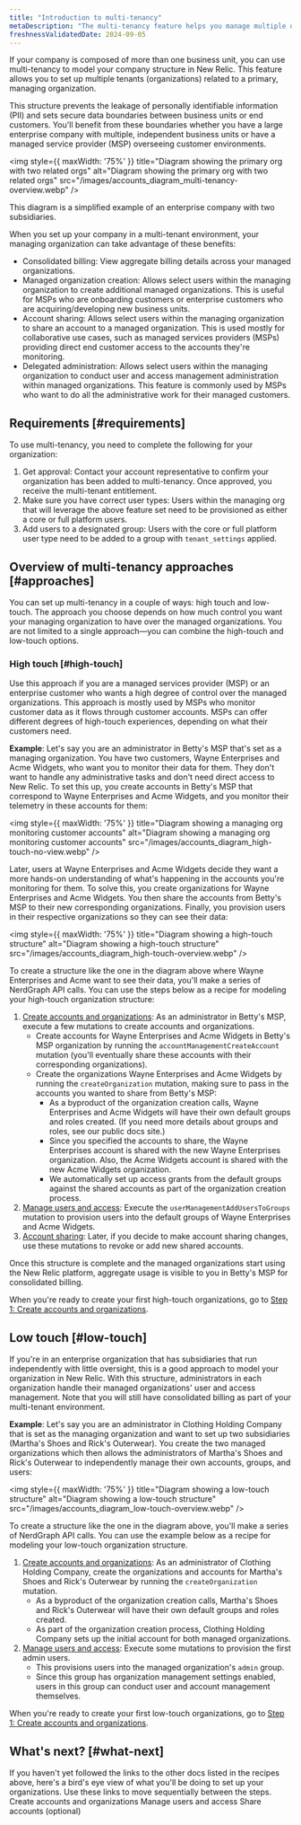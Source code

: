 ```yaml
---
title: "Introduction to multi-tenancy" 
metaDescription: "The multi-tenancy feature helps you manage multiple organizations and accounts"
freshnessValidatedDate: 2024-09-05
---
```


If your company is composed of more than one business unit, you can use multi-tenancy to model your company structure in New Relic. This feature allows you to set up multiple tenants (organizations) related to a primary, managing organization. 

This structure prevents the leakage of personally identifiable information (PII) and sets secure data boundaries between business units or end customers. You'll benefit from these boundaries whether you have a large enterprise company with multiple, independent business units or have a managed service provider (MSP) overseeing customer environments.

<img
    style={{ maxWidth: '75%' }}
    title="Diagram showing the primary org with two related orgs"
    alt="Diagram showing the primary org with two related orgs"
    src="/images/accounts_diagram_multi-tenancy-overview.webp"
/>
<figcaption>
  This diagram is a simplified example of an enterprise company with two subsidiaries.  
</figcaption>

When you set up your company in a multi-tenant environment, your managing organization can take advantage of these benefits: 

* Consolidated billing: View aggregate billing details across your managed organizations.
* Managed organization creation: Allows select users within the managing organization to create additional managed organizations. This is useful for MSPs who are onboarding customers or enterprise customers who are acquiring/developing new business units.
* Account sharing: Allows select users within the managing organization to share an account to a managed organization. This is used mostly for collaborative use cases, such as managed services providers (MSPs) providing direct end customer access to the accounts they're monitoring.  
* Delegated administration: Allows select users within the managing organization to conduct user and access management administration within managed organizations. This feature is commonly used by MSPs who want to do all the administrative work for their managed customers.   


## Requirements [#requirements]

To use multi-tenancy, you need to complete the following for your organization:

1. Get approval: Contact your account representative to confirm your organization has been added to multi-tenancy. Once approved, you receive the multi-tenant entitlement.
2. Make sure you have correct user types: Users within the managing org that will leverage the above feature set need to be provisioned as either a core or full platform users.
3. Add users to a designated group: Users with the core or full platform user type need to be added to a group with `tenant_settings` applied. 


## Overview of multi-tenancy approaches [#approaches]

You can set up multi-tenancy in a couple of ways: high touch and low-touch. The approach you choose depends on how much control you want your managing organization to have over the managed organizations. You are not limited to a single approach&mdash;you can combine the high-touch and low-touch options.   

### High touch [#high-touch]

Use this approach if you are a managed services provider (MSP) or an enterprise customer who wants a high degree of control over the managed organizations. This approach is mostly used by MSPs who monitor customer data as it flows through customer accounts. MSPs can offer different degrees of high-touch experiences, depending on what their customers need.    

**Example**: Let's say you are an administrator in Betty's MSP that's set as a managing organization. You have two customers, Wayne Enterprises and Acme Widgets, who want you to monitor their data for them. They don't want to handle any administrative tasks and don't need direct access to New Relic. To set this up, you create accounts in Betty's MSP that correspond to Wayne Enterprises and Acme Widgets, and you monitor their telemetry in these accounts for them:

<img
    style={{ maxWidth: '75%' }}
    title="Diagram showing a managing org monitoring customer accounts"
    alt="Diagram showing a managing org monitoring customer accounts"
    src="/images/accounts_diagram_high-touch-no-view.webp"
/>

Later, users at Wayne Enterprises and Acme Widgets decide they want a more hands-on understanding of what's happening in the accounts you're monitoring for them. To solve this, you create organizations for Wayne Enterprises and Acme Widgets. You then share the accounts from Betty's MSP to their new corresponding organizations. Finally, you provision users in their respective organizations so they can see their data: 

<img
    style={{ maxWidth: '75%' }}
    title="Diagram showing a high-touch structure"
    alt="Diagram showing a high-touch structure"
    src="/images/accounts_diagram_high-touch-overview.webp"
/>

To create a structure like the one in the diagram above where Wayne Enterprises and Acme want to see their data, you'll make a series of NerdGraph API calls. You can use the steps below as a recipe for modeling your high-touch organization structure:  

1. [Create accounts and organizations](/docs/accounts/accounts-billing/account-structure/multi-tenancy/org-creation): As an administrator in Betty's MSP, execute a few mutations to create accounts and organizations.
    * Create accounts for Wayne Enterprises and Acme Widgets in Betty's MSP organization by running the `accountManagementCreateAccount` mutation  (you'll eventually share these accounts with their corresponding organizations).
    * Create the organizations Wayne Enterprises and Acme Widgets by running the `createOrganization` mutation, making sure to pass in the accounts you wanted to share from Betty's MSP:
        * As a byproduct of the organization creation calls, Wayne Enterprises and Acme Widgets will have their own default groups and roles created. (If you need more details about groups and roles, see our public docs site.) 
        * Since you specified the accounts to share, the Wayne Enterprises account is shared with the new Wayne Enterprises organization. Also, the Acme Widgets account is shared with the new Acme Widgets organization.  
        * We automatically set up access grants from the default groups against the shared accounts as part of the organization creation process.
2. [Manage users and access](/docs/multi-tenancy/delegated-administration): Execute the `userManagementAddUsersToGroups` mutation to provision users into the default groups of Wayne Enterprises and Acme Widgets. 
3. [Account sharing](/docs/multi-tenancy/share-accounts): Later, if you decide to make account sharing changes, use these mutations to revoke or add new shared accounts.  

<Callout variant="tip">
  Once this structure is complete and the managed organizations start using the New Relic platform, aggregate usage is visible to you in Betty's MSP for consolidated billing.
</Callout>

When you're ready to create your first high-touch organizations, go to [Step 1: Create accounts and organizations](/docs/multi-tenancy/org-creation).

## Low touch [#low-touch]

If you're in an enterprise organization that has subsidiaries that run independently with little oversight, this is a good approach to model your organization in New Relic. With this structure, administrators in each organization handle their managed organizations' user and access management. Note that you will still have consolidated billing as part of your multi-tenant environment. 

**Example**:  Let's say you are an administrator in Clothing Holding Company that is set as the managing organization and want to set up two subsidiaries (Martha's Shoes and Rick's Outerwear). You create the two managed organizations which then allows the administrators of Martha's Shoes and Rick's Outerwear to independently manage their own accounts, groups, and users: 

<img
    style={{ maxWidth: '75%' }}
    title="Diagram showing a low-touch structure"
    alt="Diagram showing a low-touch structure"
    src="/images/accounts_diagram_low-touch-overview.webp"
/>

To create a structure like the one in the diagram above, you'll make a series of NerdGraph API calls. You can use the example below as a recipe for modeling your low-touch organization structure.  

1. [Create accounts and organizations](/docs/multi-tenancy/org-creation): As an administrator of Clothing Holding Company, create the organizations and accounts for Martha's Shoes and Rick's Outerwear by running the `createOrganization` mutation. 
    * As a byproduct of the organization creation calls, Martha's Shoes and Rick's Outerwear will have their own default groups and roles created. 
    * As part of the organization creation process, Clothing Holding Company sets up the initial account for both managed organizations. 
2. [Manage users and access](/docs/multi-tenancy/delegated-administration): Execute some mutations to provision the first admin users.
    * This provisions users into the managed organization's `admin` group.
    * Since this group has organization management settings enabled, users in this group can conduct user and account management themselves.

When you're ready to create your first low-touch organizations, go to [Step 1: Create accounts and organizations](/docs/multi-tenancy/org-creation).

## What's next? [#what-next]

If you haven't yet followed the links to the other docs listed in the recipes above, here's a bird's eye view of what you'll be doing to set up your organizations. Use these links to move sequentially between the steps. 
<DocTiles>
  <DocTile title='Step 1' path="/docs/accounts/accounts-billing/account-structure/multi-tenancy/org-creation">Create accounts and organizations</DocTile>
  <DocTile title='Step 2' path="/docs/accounts/accounts-billing/account-structure/multi-tenancy/delegated-administration">Manage users and access</DocTile>
  <DocTile title='Step 3' path="/docs/accounts/accounts-billing/account-structure/multi-tenancy/share-accounts">Share accounts (optional)</DocTile>
</DocTiles>
